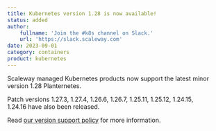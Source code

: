 ```yaml
---
title: Kubernetes version 1.28 is now available!
status: added
author:
    fullname: 'Join the #k8s channel on Slack.'
    url: 'https://slack.scaleway.com'
date: 2023-09-01
category: containers
product: kubernetes
---
```


Scaleway managed Kubernetes products now support the latest minor version 1.28 Planternetes.

Patch versions 1.27.3, 1.27.4, 1.26.6, 1.26.7, 1.25.11, 1.25.12, 1.24.15, 1.24.16 have also been released.

Read [our version support policy](/kubernetes/reference-content/version-support-policy/) for more information.

